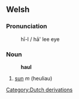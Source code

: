 == Welsh ==

=== Pronunciation ===
:h&#299;-l / h&#257;' lee eye

=== Noun ===
:'''haul'''
# [[sun]] ''m'' (heuliau)
[[Category:Dutch derivations]]
